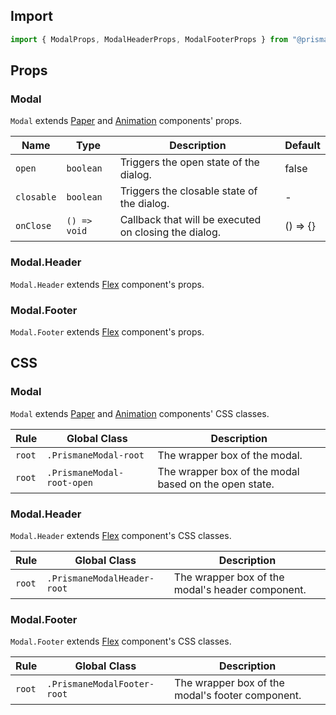## Import

```js
import { ModalProps, ModalHeaderProps, ModalFooterProps } from "@prismane/core";
```

## Props

### Modal

`Modal` extends [Paper](/docs/components-api/data-display/paper-api) and [Animation](/docs/components-api/miscellaneous/animation-api) components' props.

| Name       | Type         | Description                                           | Default  |
| ---------- | ------------ | ----------------------------------------------------- | -------- |
| `open`     | `boolean`    | Triggers the open state of the dialog.                | false    |
| `closable` | `boolean`    | Triggers the closable state of the dialog.            | -        |
| `onClose`  | `() => void` | Callback that will be executed on closing the dialog. | () => {} |

### Modal.Header

`Modal.Header` extends [Flex](/docs/components-api/layout/flex-api) component's props.

### Modal.Footer

`Modal.Footer` extends [Flex](/docs/components-api/layout/flex-api) component's props.

## CSS

### Modal

`Modal` extends [Paper](/docs/components-api/data-display/paper-api) and [Animation](/docs/components-api/miscellaneous/animation-api) components' CSS classes.

| Rule   | Global Class               | Description                                           |
| ------ | -------------------------- | ----------------------------------------------------- |
| `root` | `.PrismaneModal-root`      | The wrapper box of the modal.                         |
| `root` | `.PrismaneModal-root-open` | The wrapper box of the modal based on the open state. |

### Modal.Header

`Modal.Header` extends [Flex](/docs/components-api/layout/flex-api) component's CSS classes.

| Rule   | Global Class                | Description                                      |
| ------ | --------------------------- | ------------------------------------------------ |
| `root` | `.PrismaneModalHeader-root` | The wrapper box of the modal's header component. |

### Modal.Footer

`Modal.Footer` extends [Flex](/docs/components-api/layout/flex-api) component's CSS classes.

| Rule   | Global Class                | Description                                      |
| ------ | --------------------------- | ------------------------------------------------ |
| `root` | `.PrismaneModalFooter-root` | The wrapper box of the modal's footer component. |
